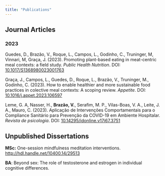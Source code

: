 ```yaml
---
title: "Publications"
---
```


## Journal Articles

### 2023

Guedes, D., Brazão, V., Roque, L., Campos, L., Godinho, C., Truninger, M, Vinnari, M, Graça, J. (2023). Promoting plant-based eating in meat-centric meal contexts: a field study. *Public Health Nutrition*. DOI: [10.1017/S1368980023001763](https://doi.org/10.1017/s1368980023001763)

Graça, J., Campos, L., Guedes, D., Roque, L., Brazão, V., Truninger, M., Godinho, C. (2023). How to enable healthier and more sustainable food practices in colective meal contexts: A scoping review. *Appetite*. DOI: [10.1016/j.appet.2023.106597](https://doi.org/10.1016/j.appet.2023.106597)

Leme, G. A, Nasser, H., **Brazão, V.**, Serafim, M. P., Vilas-Boas, V. A., Leite, J. A., Mauro, C. (2023). Aplicação de Intervenções Comportamentais para o Compliance Sanitário para Prevenção da COVID-19 em Ambiente Hospitalar. *Revista de psicologia*. DOI: [10.14295/idonline.v17i67.3751](https://doi.org/10.14295/idonline.v17i67.3751)

## Unpublished Dissertations

**MSc:** One-session mindfulness meditation interventions. <http://hdl.handle.net/10400.14/29513>

**BA**: Beyond sex: The role of testosterone and estrogen in individual cognitive differences.
